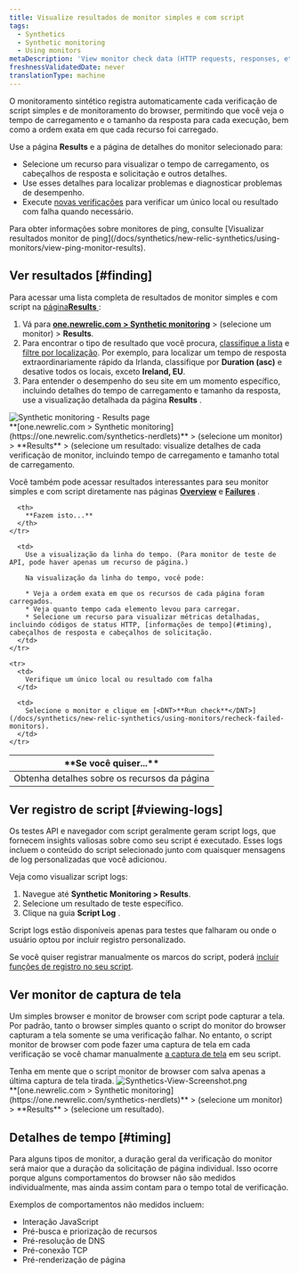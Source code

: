 ```yaml
---
title: Visualize resultados de monitor simples e com script
tags:
  - Synthetics
  - Synthetic monitoring
  - Using monitors
metaDescription: 'View monitor check data (HTTP requests, responses, etc.) with synthetics monitoring. For browser monitors, view waterfall details of resource load time.'
freshnessValidatedDate: never
translationType: machine
---
```


O monitoramento sintético registra automaticamente cada verificação de script simples e de monitoramento do browser, permitindo que você veja o tempo de carregamento e o tamanho da resposta para cada execução, bem como a ordem exata em que cada recurso foi carregado.

Use a página <DNT>**Results**</DNT> e a página de detalhes do monitor selecionado para:

* Selecione um recurso para visualizar o tempo de carregamento, os cabeçalhos de resposta e solicitação e outros detalhes.
* Use esses detalhes para localizar problemas e diagnosticar problemas de desempenho.
* Execute [novas verificações](/docs/synthetics/new-relic-synthetics/using-monitors/recheck-failed-monitors) para verificar um único local ou resultado com falha quando necessário.

<Callout variant="tip">
  Para obter informações sobre monitores de ping, consulte [Visualizar resultados monitor de ping](/docs/synthetics/new-relic-synthetics/using-monitors/view-ping-monitor-results).
</Callout>

## Ver resultados [#finding]

Para acessar uma lista completa de resultados de monitor simples e com script na [página<DNT>**Results**</DNT> ](/docs/synthetics/new-relic-synthetics/pages/synthetics-results-access-individual-monitor-runs):

1. Vá para <DNT>**[one.newrelic.com &gt; Synthetic monitoring](https://one.newrelic.com/synthetics-nerdlets)**</DNT> &gt; (selecione um monitor) &gt; <DNT>**Results**</DNT>.
2. Para encontrar o tipo de resultado que você procura, [classifique a lista](/docs/synthetics/new-relic-synthetics/pages/synthetics-results-access-individual-monitor-runs#sort-list) e [filtre por localização](/docs/synthetics/new-relic-synthetics/pages/synthetics-results-access-individual-monitor-runs#filter-location). Por exemplo, para localizar um tempo de resposta extraordinariamente rápido da Irlanda, classifique por <DNT>**Duration (asc)**</DNT> e desative todos os locais, exceto <DNT>**Ireland, EU**</DNT>.
3. Para entender o desempenho do seu site em um momento específico, incluindo detalhes do tempo de carregamento e tamanho da resposta, use a visualização detalhada da página <DNT>**Results**</DNT> .

<img title="Synthetic monitoring - Results page" alt="Synthetic monitoring - Results page" src="/images/synthetic_screenshot-crop_ResultsPage.webp" />

<figcaption>
  <DNT>**[one.newrelic.com &gt; Synthetic monitoring](https://one.newrelic.com/synthetics-nerdlets)**</DNT> &gt; (selecione um monitor) &gt; <DNT>**Results**</DNT> &gt; (selecione um resultado: visualize detalhes de cada verificação de monitor, incluindo tempo de carregamento e tamanho total de carregamento.
</figcaption>

Você também pode acessar resultados interessantes para seu monitor simples e com script diretamente nas páginas [<DNT>**Overview**</DNT>](/docs/synthetics/new-relic-synthetics/pages/synthetics-overview-page-view-monitors-performance) e [<DNT>**Failures**</DNT>](/docs/synthetics/new-relic-synthetics/pages/synthetics-failures-troubleshoot-downtime) .

<table id="using">
  <thead>
    <tr>
      <th width={250}>
        **Se você quiser...**
      </th>

      <th>
        **Fazem isto...**
      </th>
    </tr>
  </thead>

  <tbody>
    <tr>
      <td>
        Obtenha detalhes sobre os recursos da página
      </td>

      <td>
        Use a visualização da linha do tempo. (Para monitor de teste de API, pode haver apenas um recurso de página.)

        Na visualização da linha do tempo, você pode:

        * Veja a ordem exata em que os recursos de cada página foram carregados.
        * Veja quanto tempo cada elemento levou para carregar.
        * Selecione um recurso para visualizar métricas detalhadas, incluindo códigos de status HTTP, [informações de tempo](#timing), cabeçalhos de resposta e cabeçalhos de solicitação.
      </td>
    </tr>

    <tr>
      <td>
        Verifique um único local ou resultado com falha
      </td>

      <td>
        Selecione o monitor e clique em [<DNT>**Run check**</DNT>](/docs/synthetics/new-relic-synthetics/using-monitors/recheck-failed-monitors).
      </td>
    </tr>
  </tbody>
</table>

## Ver registro de script [#viewing-logs]

Os testes API e navegador com script geralmente geram <DNT>script logs</DNT>, que fornecem insights valiosas sobre como seu script é executado. Esses logs incluem o conteúdo do script selecionado junto com quaisquer mensagens de log personalizadas que você adicionou.

Veja como visualizar <DNT>script logs</DNT>:

1. Navegue até <DNT>**Synthetic Monitoring &gt; Results**</DNT>.
2. Selecione um resultado de teste específico.
3. Clique na guia <DNT>**Script Log**</DNT> .

<Callout variant="tip">
  <DNT>Script logs</DNT> estão disponíveis apenas para testes que falharam ou onde o usuário optou por incluir registro personalizado.
</Callout>

Se você quiser registrar manualmente os marcos do script, poderá [incluir funções de registro no seu script](/docs/synthetics/synthetic-monitoring/scripting-monitors/introduction-scripted-browser-monitors/#script-log-manual).

## Ver monitor de captura de tela

Um simples browser e monitor de browser com script pode capturar a tela. Por padrão, tanto o browser simples quanto o script do monitor do browser capturam a tela somente se uma verificação falhar. No entanto, o script monitor de browser com pode fazer uma captura de tela em cada verificação se você chamar manualmente [a captura de tela](/docs/synthetics/synthetic-monitoring/scripting-monitors/synthetic-scripted-browser-reference-monitor-versions-chrome-100#webDriver-takeScreenshot) em seu script.

<Callout variant="tip">
  Tenha em mente que o script monitor de browser com salva apenas a última captura de tela tirada.
</Callout>

<img title="Synthetics-View-Screenshot.png" alt="Synthetics-View-Screenshot.png" src="/images/synthetic_screenshot-crop_results-fail-page.webp" />

<figcaption>
  <DNT>**[one.newrelic.com &gt; Synthetic monitoring](https://one.newrelic.com/synthetics-nerdlets)**</DNT> &gt; (selecione um monitor) &gt; <DNT>**Results**</DNT> &gt; (selecione um resultado).
</figcaption>

## Detalhes de tempo [#timing]

Para alguns tipos de monitor, a duração geral da verificação do monitor será maior que a duração da solicitação de página individual. Isso ocorre porque alguns comportamentos do browser não são medidos individualmente, mas ainda assim contam para o tempo total de verificação.

Exemplos de comportamentos não medidos incluem:

* Interação JavaScript
* Pré-busca e priorização de recursos
* Pré-resolução de DNS
* Pré-conexão TCP
* Pré-renderização de página